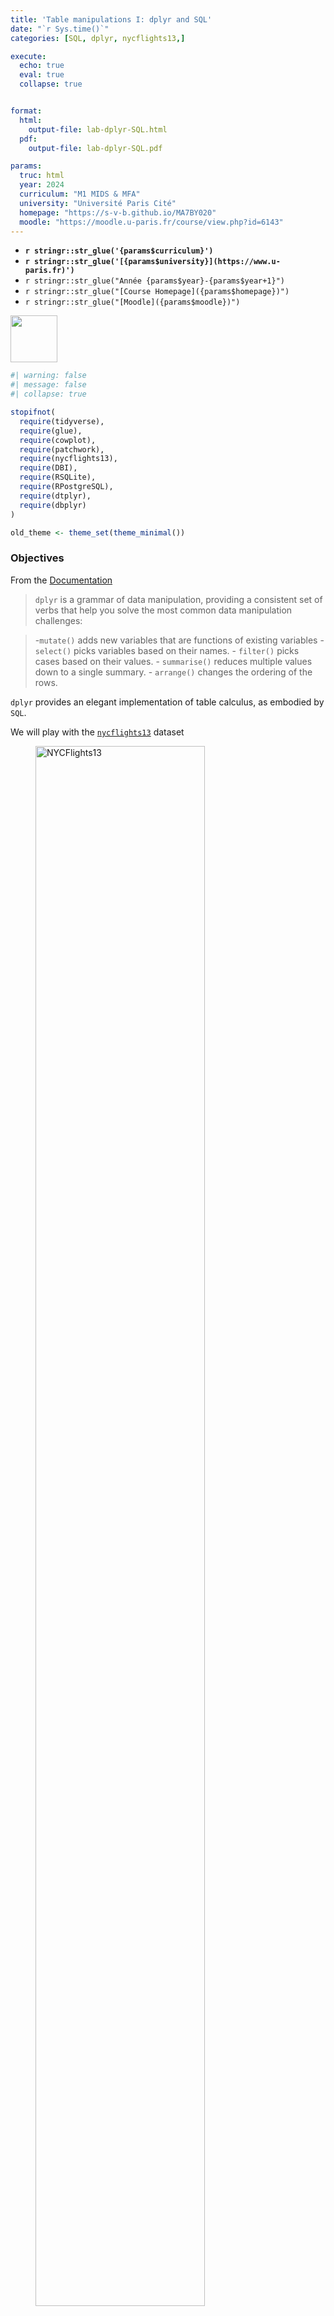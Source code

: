 ```yaml
---
title: 'Table manipulations I: dplyr and SQL'
date: "`r Sys.time()`"
categories: [SQL, dplyr, nycflights13,]

execute:
  echo: true
  eval: true
  collapse: true


format:
  html:
    output-file: lab-dplyr-SQL.html
  pdf:
    output-file: lab-dplyr-SQL.pdf

params:
  truc: html
  year: 2024 
  curriculum: "M1 MIDS & MFA"
  university: "Université Paris Cité"
  homepage: "https://s-v-b.github.io/MA7BY020"
  moodle: "https://moodle.u-paris.fr/course/view.php?id=6143"
---
```






::: {layout="[80,20]"}

::: {#first-column}

- **`r stringr::str_glue('{params$curriculum}')`**
- **`r stringr::str_glue('[{params$university}](https://www.u-paris.fr)')`**
- `r stringr::str_glue("Année {params$year}-{params$year+1}")`
- `r stringr::str_glue("[Course Homepage]({params$homepage})")`  
- `r stringr::str_glue("[Moodle]({params$moodle})")`

::: 

::: {#second-column}
![](/images/UniversiteParis_monogramme_couleur_RVB.png){align="right" style="size:50px;" width=75}
:::

:::



```r
#| warning: false
#| message: false
#| collapse: true

stopifnot(
  require(tidyverse), 
  require(glue),
  require(cowplot),
  require(patchwork),
  require(nycflights13),
  require(DBI),
  require(RSQLite),
  require(RPostgreSQL),
  require(dtplyr),
  require(dbplyr)
)

old_theme <- theme_set(theme_minimal())
```

::: {.callout-important}

### Objectives

:::


From the [Documentation](https://dplyr.tidyverse.org/index.html)

> `dplyr` is a grammar of data manipulation, providing a consistent set of verbs that help you solve the most common data manipulation challenges:

> -` mutate()` adds new variables that are functions of existing variables
> - `select()` picks variables based on their names.
> - `filter()` picks cases based on their values.
> - `summarise()` reduces multiple values down to a single summary.
> - `arrange()` changes the ordering of the rows.

`dplyr` provides an elegant implementation of table calculus, as embodied by `SQL`.  

We will play with the [`nycflights13`]() dataset

![NYCFlights13](/images/nycflights_layout_crop.png){width="80%"}

# Loading `nycflights`

## In memory 

```r
flights <- nycflights13::flights
weather <- nycflights13::weather
airports <- nycflights13::airports
airlines <- nycflights13::airlines
planes <- nycflights13::planes
```


```r
#| eval: true
con <- DBI::dbConnect(RSQLite::SQLite(), ":memory:")
flights_lite <- copy_to(con, nycflights13::flights)
airports_lite <- copy_to(con, nycflights13::airports)
planes_lite <- copy_to(con, nycflights13::planes)
weather_lite <- copy_to(con, nycflights13::weather)
airlines_lite <- copy_to(con, nycflights13::airlines)
```


```r

```


# Pure relational algebra $\sigma, \pi, \bowtie, \cap, \cup, \setminus$

## Projection, $\pi$, `select(...)`

Projection of a table $R$ on columns $A_{i_1},\ldots, A_{i_k}$ results in a table 
with schema $A_{i_1},\ldots, A_{i_k}$ and one row for each row of $R$. Projection is denoted by $\pi(R, A_{i_1},\ldots, A_{i_k})$. 

In SQL this reads as 

```.sql
SELECT Ai1, , Aik
FROM R 
```

```r
#| include: false

R <- tibble(A=as_date("2024-01-31")+ sample(1:10, 10, replace = T),
            B=sample(1:10, 10, replace = T),
            C=sample(letters, 10, replace = T),
            )

S <- tibble(A = sample(R$A, 8, replace = T),
            D = sample(20:30, 8 , replace = T),
            F = sample(letters, 8, replace = F))
```

```r
R_lite <- copy_to(con, R)
S_lite <- copy_to(con, S)
```


In the sequel, we illustrate operations on the next two toy tables 

::::: {layout="[50,50]"}

::: {#first-column}

Table `R`
```r
#| echo: false
#| 
R |> 
  knitr::kable()
```

:::

::: {#second-column}

Table `S`
```r
#| echo: false
S |> 
  knitr::kable()
```

:::

:::::

In Relational Algebra, tables are sets rather than multisets, there are no duplicates. In SQL we are handling multisets of rows, duplicates need to be removed explicitly

```.sql
SELECT DISTINCT Ai1, ..., Aik
FROM R 
```

`dplyr` has one verb `select(...)` for $\pi$ or `SELECT`, and verb `distinct()` for `SELECT DISTINCT ...`.

If we have no intention to remove duplicates:
```.r
select(R, Ai1, ..., Aik)
# or
R |> 
  select(Ai1, ..., Aik)
```
If we want to remove deplicates
```.r
distinct(R, Ai1, ..., Aik)
# or
R |> 
  distinct(Ai1, ..., Aik)
```

::::: {layout="[50,50]"}

::: {#first-column}

$\pi(R, B, C)$  (`SELECT B, C FROM R `) leads to 
```r
#| echo: false
R |> 
  select(B, C) |> 
  knitr::kable()
```
:::

::: {#second-column}

$\pi(R, B)$ and  `SELECT DISTINCT B FROM R` lead to 
```r
#| echo: false
R |> 
  distinct(B) |> 
  knitr::kable()
```
:::

:::

> For each departure airport  (denoted by `origin'),  each day of the year, list the codes (denoted by `carrier`) of the airlines that have one or more planes taking off from that airport on that day.

::::: {.content-visible when-profile="solution"}  

::: {.callout-tip}

In SQL, we can phrase this query like this:

```.sql
SELECT DISTINCT f.origin, f.year, f.month, f.day, f.carrier
FROM nycflights.flights f ;
```

Using `dplyr`  and chaining with standard  pipe `|>` or `%>%` from `magrittr`, we can write.

```r
q1 <- . %>%   # <1>
  distinct(origin, year, month, day, carrier) 

q1(flights) |>
  head()
```
1. To define a unary function implementing the short pipeline, we have to use `%>%`.


We can reuse the pipeline to query the lazy tables., we can even 
```r
q1(flights_lite) |> 
  head()

q1(flights_lite) |> 
  show_query()

q1(flights_lite) |> 
  explain()
```

:::

:::::

## Selection, $\sigma$, `filter(...)`

Selection of a table $R$ according to condition $\texttt{expr}$
is an expression that can be evaluated on each row of $R$ results in a table 
with the same schema as $R$ and all rows of $R$ where $\texttt{expr}$ evaluates to `TRUE`. Selection  is denoted by $\sigma(R, \texttt{expr})$. 

In SQL this reads as 

```.sql
SELECT R.*
FROM R 
WHERE expr
```


`dplyr` has one verb `filter(...)` for $\sigma$.


::::: {layout="[50,50]"}

::: {#first-column}

$\sigma(R, A < \text{2024-02-06} \wedge \text{2024-02-02} \leq A)$  (`SELECT * FROM R WHERE A < CAST('2024-02-06' AS DATE) AND A >= CAST('2024-02-02' AS DATE)`) leads to 
```r
#| echo: false
R |> 
  filter(A < as_date('2024-02-06'), A >= as_date('2024-02-02')) |> 
  knitr::kable()
```
:::

::: {#second-column}

`SELECT DISTINCT B FROM R` leads to 
```r
#| echo: false
R |> 
  distinct(B) |> 
  knitr::kable()
```
:::

:::

> List all the planes built by a manufacturer named like `AIRBUS` between `2005` and `2010`

::::: {.content-visible when-profile="solution"}  

::: {.callout-tip}


```r
qx <- . %>% 
  filter(str_like(manufacturer, 'AIRBUS%') &  year >= 2005 & year <= 2010)

qx(planes)
```

```r
qx(planes_lite) |> 
  show_query()
```

:::

:::::

## Joins, $\bowtie$, `xxx_join(...)`

In relational algebra, a  $\theta$-join boils down to a selection according to expression $\theta$ over a cross product (possibly after renaming some columns)

$$\bowtie(R, S, \theta) \approx \sigma(R \times S, \theta)$$
`dplyr` does not (yet?) offer such a general join (which anyway can be very expensive on a cutting edge RDBMS) several variants of *equijoin*.

`ChatGPT` asserts:

> An equijoin is a type of join operation in relational databases where the join condition involves an equality comparison between two attributes from different tables. In other words, it's a join operation that combines rows from two tables based on matching values in specified columns. These specified columns are usually called the "join columns" or "join keys."

[Joins in `dplyr` documentation](https://dplyr.tidyverse.org/reference/mutate-joins.html)

- `inner_join()`
- `left_join()`
- `right_join()`
- `full_join()`

but also

- `semi_join()`
- `anti_join()`

the matching columns are stated using optional argument `by=...`

If argument `by` is omitted, `NATURAL JOIN` is assumed.


$\bowtie(R, S)$  (`SELECT * FROM R NATURAL JOIN S `) leads to 
```r
#| echo: false
R |> 
  inner_join(S) |> 
  DT::datatable(extensions = c("Responsive"))
```

---

$\bowtie^{\text{Left outer}}(R, S)$ and  `SELECT * FROM R LEFT JOIN S ON (R.A=S.A)` lead to 
```r
#| echo: false
R |> 
  left_join(S) |> 
  DT::datatable(extensions = c("Responsive"))
```


> List weather conditions at departure for all flights operated by airline named `Delta ...`. 

::::: {.content-visible when-profile="solution"}  

::: {.callout-tip}

In SQL, we can rely on the next query

```.sql
WITH delta AS (
    SELECT al.carrier
    FROM nycflights.airlines al
    WHERE al."name" = 'Delta Air Lines Inc.'
),
delta_f AS (
    SELECT f.origin, f.flight, f.year, f.month, f.day, f.hour 
    FROM nycflights.flights f
    WHERE f.carrier IN (SELECT * FROM delta)
)

SELECT f.flight, w.*
FROM  nycflights.weather w NATURAL JOIN delta_f f;
```

Using `dplyr`, we can mimick this approach.

```r
delta <- . %>% 
  filter(str_like(name, "Delta%")) 

delta_f <- . %>% 
  semi_join(delta(airlines),   # <1>
            by = join_by(carrier))

delta_f(flights) |>  head()

jb <- join_by(origin, year, month, day, hour)

q3 <- .  %>% 
  inner_join(weather, by = jb)

q3(delta_f(flights)) |> 
  head()
```
1. Check `semi_join`

We can (almost) reuse the pipeline on lazy tables
```r
delta_f <- . %>% 
  semi_join(delta(airlines_lite), by = join_by(carrier))

delta_f(flights_lite) |> 
  head()

delta_f(flights_lite) |>  
  show_query()

q3 <- .  %>% 
  inner_join(weather_lite, by = jb)

q3(delta_f(flights_lite)) |> 
  show_query()
```


:::


:::::


# Agregation, `summarize(...)` 

According to ChatGPT:

> In SQL, an aggregation function is a function that operates on a set of values and returns a single aggregated value summarizing those values. These functions are commonly used in SQL queries to perform calculations across multiple rows and produce meaningful results. Some common aggregation functions in SQL include:

- `COUNT`: Counts the number of rows in a result set.
- `SUM`: Calculates the sum of values in a column.
- `AVG`: Calculates the average of values in a column.
- `MIN`: Finds the minimum value in a column.
- `MAX`: Finds the maximum value in a column.

> Count the number of airport whose name starts with `International`

::::: {.content-visible when-profile="solution"}  

::: {.callout-tip}

```r
qb <- . %>% 
  filter(str_like(name, 'International%')) %>% 
  summarise(n=n())

airports %>% 
  filter(str_like(name, 'International%')) %>%
  count()
```

```r
qb(airports_lite) |>
  show_query()
```
:::


:::::


# Partition, `group_by`

Following again ChatGPT

> Aggregation functions are often used with the `GROUP BY` clause in SQL queries to group rows that have the same values in specified columns, allowing the aggregation functions to operate on each group separately. This enables powerful analysis and reporting capabilities in SQL, allowing users to extract useful insights from large datasets.

In table $R$, for each value in column `A` sum the values in column `B`
```r
#| echo: false
R |>
  group_by(A) |> 
  summarise(s=sum(B)) |> 
  knitr::kable()
```

`dplyr` offers a `group_by()` verb that proves powerful and flexible.
The resulting grouped tibble can be used both for aggregation and 
for implementing certain kinds of windows. 

> For each departure airport, each airline, count the number of flights operated by this airline from this airport. 

::::: {.content-visible when-profile="solution"}  

::: {.callout-tip}

```.sql
SELECT f.origin, f.carrier, COUNT(*) AS n
FROM nycflights.flights f
GROUP BY f.origin, f.carrier 
ORDER BY f.carrier, n DESC;
```

```r
q4 <- . %>% 
  group_by(carrier, origin) %>% 
  summarise(n=n(), .groups="drop") %>%
  arrange(desc(carrier))
  
q4(flights)
```

```r
q4(flights_lite) |> 
  show_query()
```

:::


:::::


::::: {.content-visible when-profile="solution"}  

::: {.callout-tip}

```.sql
SELECT f.origin, f.year, f.month, f.day, f.carrier, COUNT(DISTINCT tailnum)
FROM nycflights.flights f 
GROUP BY f.origin, f.year, f.month, f.day, f.carrier
ORDER BY f.origin, f.year, f.month, f.day, f.carrier;
```

```r
q2 <- . %>% 
  group_by(origin, year, month, day, carrier) %>% 
  summarise(n_tailnum=n_distinct(tailnum), .groups = "drop") %>% 
  arrange(origin, year, month, day, carrier) 

q2(flights) |> 
  head()
```

```r
q2(flights_lite) |>
  show_query()
```

:::


:::::


> List the features of planes that have been operated by several airlines

::::: {.content-visible when-profile="solution"}  

::: {.callout-tip}

```.sql
WITH for_hire AS (
    SELECT f.tailnum, COUNT(DISTINCT f.carrier) AS n_carrier
    FROM nycflights.flights f
    GROUP BY f.tailnum 
    HAVING COUNT(DISTINCT f.carrier) >=2 
)

SELECT p.*
FROM nycflights.planes p NATURAL JOIN for_hire ;
```

```r
for_hire <- . %>% 
  group_by(tailnum) %>% 
  summarise(n_carriers=n_distinct(carrier)) %>% 
  filter(n_carriers >= 2) %>% 
  select(tailnum)

for_hire(flights) |>  head()

planes %>% 
  semi_join(for_hire(flights), by=join_by(tailnum)) 
```

```r
planes_lite %>% 
  semi_join(for_hire(flights_lite), by=join_by(tailnum)) %>% 
  show_query()
```


:::

:::::

# Adding/modifying columns, `mutate(...)`

In the `SELECT` clause of an SQL query, certain columns can be computed. Verb `select` from `dplyr` does not offer this possibility. We have to add the computed columns using verb `mutate` and then to perform projection using `select` (if necessary)

Assume we want to add one day to every value in column `A` from $R$
so as to obtain:
```r
#| echo: false
R |>
  mutate(A = A +1)
```
In SQL we can proceed like this 
```.sql
SELECT A + 1  AS A, B, C
FROM R
```


# Window functions  

Asking ChatGPT we obtain 

> In SQL, a window function (also known as an analytic function or windowed function) is a type of function that performs a calculation across a set of rows related to the current row within a query result set. Unlike aggregation functions which collapse multiple rows into a single row, window functions operate on a "window" of rows defined by a partition or an ordering.

> Key features of window functions include:

> Partitioning: The window function can be partitioned by one or more columns, dividing the result set into groups or partitions. The function is applied independently within each partition.

> Ordering: The window function can be ordered by one or more columns, defining the sequence of rows within each partition. This determines the rows included in the window for each calculation.

> Frame specification: Optionally, a window function can have a frame specification, which further refines the rows included in the window based on their position relative to the current row.

> Window functions allow for advanced analytics and reporting tasks that require comparisons or calculations across multiple rows without collapsing the result set. They can be used to compute running totals, calculate moving averages, rank rows within partitions, and perform other complex analyses.

> Some common window functions in SQL include `ROW_NUMBER()`, `RANK()`, `DENSE_RANK()`, `NTILE()`, `LAG()`, `LEAD()`, `SUM() OVER()`, `AVG() OVER()`, etc.

If we focus on window queries with a single window built using `PARTITION BY ` and `ORDER BY`, we just need to combine, `group_by()`, possibly `arrange()`, and `mutate()` 



> For each departure airport, and day, list the 10 most delayed flights.


::::: {.content-visible when-profile="solution"}  

::: {.callout-tip}

In SQL we can proceed like this:

```.sql
WITH f_delayed AS (
  SELECT f.*, RANK() OVER w AS rnk
  FROM nycflights.flights f
  WHERE f.dep_time IS NOT NULL
  WINDOW w AS (PARTITION BY f.origin, f.year, f.month, f.day ORDER BY f.dep_delay DESC)  
)

SELECT fd.origin, fd.year, fd.month, fd.day, fd.tailnum
FROM f_delayed fd
WHERE fd.rnk <= 10;
```



```r
f_delayed <- . %>% 
  filter(!is.na(dep_time)) %>% 
  group_by(origin, year, month, day) %>% 
  mutate(rnk=min_rank(desc(dep_delay))) %>% 
  ungroup()

f_delayed(flights) |>
  filter(rnk <= 10) |> 
  head()
```

:::

:::::




[Use the cheatsheet](https://github.com/rstudio/cheatsheets/blob/main/data-transformation.pdf)


